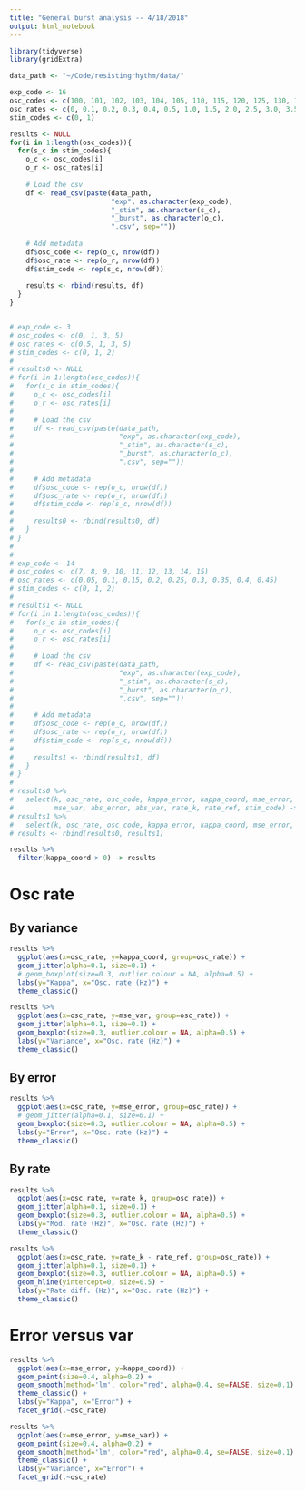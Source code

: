 ```yaml
---
title: "General burst analysis -- 4/18/2018"
output: html_notebook
---
```


```r
library(tidyverse)
library(gridExtra)

data_path <- "~/Code/resistingrhythm/data/"
```

```r

exp_code <- 16
osc_codes <- c(100, 101, 102, 103, 104, 105, 110, 115, 120, 125, 130, 135, 140, 145, 150, 155, 160)
osc_rates <- c(0, 0.1, 0.2, 0.3, 0.4, 0.5, 1.0, 1.5, 2.0, 2.5, 3.0, 3.5, 4.0, 4.5, 5.0, 5.5, 6.0)
stim_codes <- c(0, 1)

results <- NULL
for(i in 1:length(osc_codes)){
  for(s_c in stim_codes){
    o_c <- osc_codes[i]
    o_r <- osc_rates[i]
    
    # Load the csv
    df <- read_csv(paste(data_path, 
                         "exp", as.character(exp_code), 
                         "_stim", as.character(s_c), 
                         "_burst", as.character(o_c),
                         ".csv", sep=""))
    
    # Add metadata
    df$osc_code <- rep(o_c, nrow(df))
    df$osc_rate <- rep(o_r, nrow(df))
    df$stim_code <- rep(s_c, nrow(df))
    
    results <- rbind(results, df)
  }
}


# exp_code <- 3
# osc_codes <- c(0, 1, 3, 5)
# osc_rates <- c(0.5, 1, 3, 5)
# stim_codes <- c(0, 1, 2)
# 
# results0 <- NULL
# for(i in 1:length(osc_codes)){
#   for(s_c in stim_codes){
#     o_c <- osc_codes[i]
#     o_r <- osc_rates[i]
#     
#     # Load the csv
#     df <- read_csv(paste(data_path, 
#                          "exp", as.character(exp_code), 
#                          "_stim", as.character(s_c), 
#                          "_burst", as.character(o_c),
#                          ".csv", sep=""))
#     
#     # Add metadata
#     df$osc_code <- rep(o_c, nrow(df))
#     df$osc_rate <- rep(o_r, nrow(df))
#     df$stim_code <- rep(s_c, nrow(df))
#     
#     results0 <- rbind(results0, df)
#   }
# }
# 
# 
# exp_code <- 14
# osc_codes <- c(7, 8, 9, 10, 11, 12, 13, 14, 15)
# osc_rates <- c(0.05, 0.1, 0.15, 0.2, 0.25, 0.3, 0.35, 0.4, 0.45)
# stim_codes <- c(0, 1, 2)
# 
# results1 <- NULL
# for(i in 1:length(osc_codes)){
#   for(s_c in stim_codes){
#     o_c <- osc_codes[i]
#     o_r <- osc_rates[i]
#     
#     # Load the csv
#     df <- read_csv(paste(data_path, 
#                          "exp", as.character(exp_code), 
#                          "_stim", as.character(s_c), 
#                          "_burst", as.character(o_c),
#                          ".csv", sep=""))
#     
#     # Add metadata
#     df$osc_code <- rep(o_c, nrow(df))
#     df$osc_rate <- rep(o_r, nrow(df))
#     df$stim_code <- rep(s_c, nrow(df))
#     
#     results1 <- rbind(results1, df)
#   }
# }
# 
# results0 %>% 
#   select(k, osc_rate, osc_code, kappa_error, kappa_coord, mse_error, 
#          mse_var, abs_error, abs_var, rate_k, rate_ref, stim_code) -> results0
# results1 %>% 
#   select(k, osc_rate, osc_code, kappa_error, kappa_coord, mse_error, mse_var, abs_error, abs_var, rate_k, rate_ref, stim_code) -> results1
# results <- rbind(results0, results1)

results %>% 
  filter(kappa_coord > 0) -> results
```


# Osc rate 
## By variance

```r
results %>% 
  ggplot(aes(x=osc_rate, y=kappa_coord, group=osc_rate)) +
  geom_jitter(alpha=0.1, size=0.1) +
  # geom_boxplot(size=0.3, outlier.colour = NA, alpha=0.5) +
  labs(y="Kappa", x="Osc. rate (Hz)") +
  theme_classic() 
```

```r
results %>% 
  ggplot(aes(x=osc_rate, y=mse_var, group=osc_rate)) +
  geom_jitter(alpha=0.1, size=0.1) +
  geom_boxplot(size=0.3, outlier.colour = NA, alpha=0.5) +
  labs(y="Variance", x="Osc. rate (Hz)") +
  theme_classic() 
```

## By error

```r
results %>% 
  ggplot(aes(x=osc_rate, y=mse_error, group=osc_rate)) +
  # geom_jitter(alpha=0.1, size=0.1) +
  geom_boxplot(size=0.3, outlier.colour = NA, alpha=0.5) +
  labs(y="Error", x="Osc. rate (Hz)") +
  theme_classic() 
```

## By rate

```r
results %>% 
  ggplot(aes(x=osc_rate, y=rate_k, group=osc_rate)) +
  geom_jitter(alpha=0.1, size=0.1) +
  geom_boxplot(size=0.3, outlier.colour = NA, alpha=0.5) +
  labs(y="Mod. rate (Hz)", x="Osc. rate (Hz)") +
  theme_classic() 
```

```r
results %>% 
  ggplot(aes(x=osc_rate, y=rate_k - rate_ref, group=osc_rate)) +
  geom_jitter(alpha=0.1, size=0.1) +
  geom_boxplot(size=0.3, outlier.colour = NA, alpha=0.5) +
  geom_hline(yintercept=0, size=0.5) +
  labs(y="Rate diff. (Hz)", x="Osc. rate (Hz)") +
  theme_classic() 
```

# Error versus var

```r
results %>% 
  ggplot(aes(x=mse_error, y=kappa_coord)) +
  geom_point(size=0.4, alpha=0.2) + 
  geom_smooth(method='lm', color="red", alpha=0.4, se=FALSE, size=0.1) +
  theme_classic() + 
  labs(y="Kappa", x="Error") +
  facet_grid(.~osc_rate)
```

```r
results %>% 
  ggplot(aes(x=mse_error, y=mse_var)) +
  geom_point(size=0.4, alpha=0.2) + 
  geom_smooth(method='lm', color="red", alpha=0.4, se=FALSE, size=0.1) +
  theme_classic() + 
  labs(y="Variance", x="Error") +
  facet_grid(.~osc_rate)
```